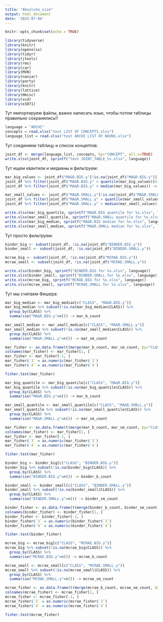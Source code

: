 ---
title: "Absolute_size"
output: html_document
date: '2022-07-04'
---

```{r setup, include=FALSE}
knitr::opts_chunk$set(echo = TRUE)
```

```{r import libraries, message=FALSE, warning=FALSE, }
library(tidyverse)
library(knitr)
library(openxlsx)
library(tidyr)
library(jtools)
library(rms)
library(car)
library(MVN)
library(naniar)
library(party)
library(knitr)
library(lattice)
library(Hmisc)
library(vcd)
library(e1071)
```

Тут импортируем файлы, важно написать язык, чтобы потом таблицы правильно сохранялись!!
```{r  input: LIST OF NOUNS (for a given language)}
language = "ARCHI"
concepts = read.xlsx("test LIST OF CONCEPTS.xlsx")
language_list = read.xlsx("test ARCHI LIST OF NOUNS.xlsx")
```

Тут соединяем таблицу и список концептов:
```{r add size values and save}
joint_df <- merge(language_list, concepts, by="CONCEPT", all.x=TRUE)
write.xlsx(joint_df, sprintf("test JOINT_TABLE_%s.xlsx", language))
```

Тут ищем квантили и медианы и фильтруем:
```{r}
mar_big_values <- joint_df$"MA&R.BIG.y"[!is.na(joint_df$"MA&R.BIG.y")]
joint_df %>% filter(joint_df$"MA&R.BIG.y" > quantile(mar_big_values)[4]) -> mar_big_quantile
joint_df %>% filter(joint_df$"MA&R.BIG.y" > median(mar_big_values)) -> mar_big_median

mar_small_values <- joint_df$"MA&R.SMALL.y"[!is.na(joint_df$"MA&R.SMALL.y")]
joint_df %>% filter(joint_df$"MA&R.SMALL.y" > quantile(mar_small_values)[4]) -> mar_small_quantile
joint_df %>% filter(joint_df$"MA&R.SMALL.y" > median(mar_small_values)) -> mar_small_median

write.xlsx(mar_big_quantile, sprintf("MA&R.BIG quantile for %s.xlsx", language))
write.xlsx(mar_small_quantile, sprintf("MA&R.SMALL quantile for %s.xlsx", language))
write.xlsx(mar_big_median, sprintf("MA&R.BIG median for %s.xlsx", language))
write.xlsx(mar_small_median, sprintf("MA&R.SMALL median for %s.xlsx", language))
``` 

Тут просто фильтруем:
```{r}
binder_big <- subset(joint_df, !is.na(joint_df$"BINDER.BIG.y"))
binder_small <- subset(joint_df, !is.na(joint_df$"BINDER.SMALL.y"))

mcrae_big <- subset(joint_df, !is.na(joint_df$"MCRAE.BIG.y"))
mcrae_small <- subset(joint_df, !is.na(joint_df$"MCRAE.SMALL.y"))

write.xlsx(binder_big, sprintf("BINDER.BIG for %s.xlsx", language))
write.xlsx(binder_small, sprintf("BINDER.SMALL for %s.xlsx", language))
write.xlsx(mcrae_big, sprintf("MCRAE.BIG for %s.xlsx", language))
write.xlsx(mcrae_small, sprintf("MCRAE.SMALL for %s.xlsx", language))
``` 

Тут мы считаем Фишера:
```{r}
mar_big_median <- mar_big_median[c("CLASS", "MA&R.BIG.y")]
mar_big_median %>% subset(!is.na(mar_big_median$CLASS)) %>%
  group_by(CLASS) %>%
  summarise("MA&R.BIG.y"=n()) -> mar_b_count

mar_small_median <- mar_small_median[c("CLASS", "MA&R.SMALL.y")]
mar_small_median %>% subset(!is.na(mar_small_median$CLASS)) %>%
  group_by(CLASS) %>%
  summarise("MA&R.SMALL.y"=n()) -> mar_sm_count

mar_fisher <- as.data.frame(t(merge(mar_b_count, mar_sm_count, by="CLASS")))
colnames(mar_fisher) <- mar_fisher[1, ]
mar_fisher <- mar_fisher[-1, ]
mar_fisher$`3` = as.numeric(mar_fisher$`3`)
mar_fisher$`4` = as.numeric(mar_fisher$`4`)

fisher.test(mar_fisher)
``` 

```{r}
mar_big_quantile <- mar_big_quantile[c("CLASS", "MA&R.BIG.y")]
mar_big_quantile %>% subset(!is.na(mar_big_quantile$CLASS)) %>%
  group_by(CLASS) %>%
  summarise("MA&R.BIG.y"=n()) -> mar_b_count

mar_small_quantile <- mar_small_quantile[c("CLASS", "MA&R.SMALL.y")]
mar_small_quantile %>% subset(!is.na(mar_small_quantile$CLASS)) %>%
  group_by(CLASS) %>%
  summarise("MA&R.SMALL.y"=n()) -> mar_sm_count

mar_fisher <- as.data.frame(t(merge(mar_b_count, mar_sm_count, by="CLASS")))
colnames(mar_fisher) <- mar_fisher[1, ]
mar_fisher <- mar_fisher[-1, ]
mar_fisher$`3` = as.numeric(mar_fisher$`3`)
mar_fisher$`4` = as.numeric(mar_fisher$`4`)

fisher.test(mar_fisher)
``` 

```{r}
binder_big <- binder_big[c("CLASS", "BINDER.BIG.y")]
binder_big %>% subset(!is.na(binder_big$CLASS)) %>%
  group_by(CLASS) %>%
  summarise("BINDER.BIG.y"=n()) -> binder_b_count

binder_small <- binder_small[c("CLASS", "BINDER.SMALL.y")]
binder_small %>% subset(!is.na(binder_small$CLASS)) %>%
  group_by(CLASS) %>%
  summarise("BINDER.SMALL.y"=n()) -> binder_sm_count

binder_fisher <- as.data.frame(t(merge(binder_b_count, binder_sm_count, by="CLASS")))
colnames(binder_fisher) <- binder_fisher[1, ]
binder_fisher <- binder_fisher[-1, ]
binder_fisher$`3` = as.numeric(binder_fisher$`3`)
binder_fisher$`4` = as.numeric(binder_fisher$`4`)

fisher.test(binder_fisher)
``` 

```{r}
mcrae_big <- mcrae_big[c("CLASS", "MCRAE.BIG.y")]
mcrae_big %>% subset(!is.na(mcrae_big$CLASS)) %>%
  group_by(CLASS) %>%
  summarise("MCRAE.BIG.y"=n()) -> mcrae_b_count

mcrae_small <- mcrae_small[c("CLASS", "MCRAE.SMALL.y")]
mcrae_small %>% subset(!is.na(mcrae_small$CLASS)) %>%
  group_by(CLASS) %>%
  summarise("MCRAE.SMALL.y"=n()) -> mcrae_sm_count

mcrae_fisher <- as.data.frame(t(merge(mcrae_b_count, mcrae_sm_count, by="CLASS")))
colnames(mcrae_fisher) <- mcrae_fisher[1, ]
mcrae_fisher <- mcrae_fisher[-1, ]
mcrae_fisher$`3` = as.numeric(mcrae_fisher$`3`)
mcrae_fisher$`4` = as.numeric(mcrae_fisher$`4`)

fisher.test(mcrae_fisher)
``` 
